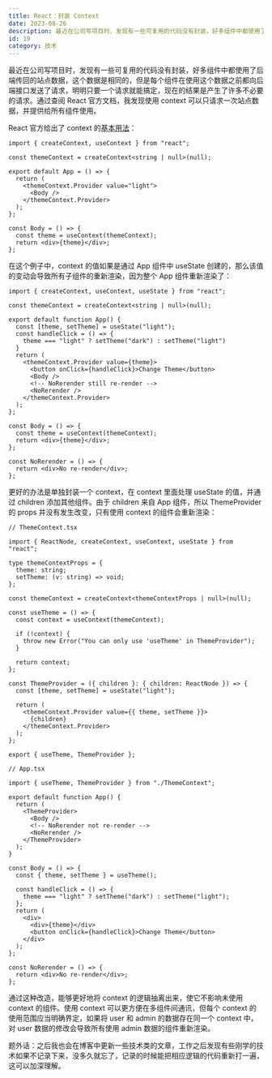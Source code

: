 ```yaml
---
title: React：封装 Context
date: 2023-08-26
description: 最近在公司写项目时，发现有一些可复用的代码没有封装，好多组件中都使用了后端传回的站点数据，这个数据是相同的，但是每个组件在使用这个数据之前都向后端接口发送了请求，明明只要一个请求就能搞定，现在的结果是产生了许多不必要的请求......
id: 19
category: 技术
---
```


最近在公司写项目时，发现有一些可复用的代码没有封装，好多组件中都使用了后端传回的站点数据，这个数据是相同的，但是每个组件在使用这个数据之前都向后端接口发送了请求，明明只要一个请求就能搞定，现在的结果是产生了许多不必要的请求。通过查阅 React 官方文档，我发现使用 context 可以只请求一次站点数据，并提供给所有组件使用。

React 官方给出了 context 的[基本用法](https://react.dev/reference/react/createContext)：

```tsx
import { createContext, useContext } from "react";

const themeContext = createContext<string | null>(null);

export default App = () => {
  return (
    <themeContext.Provider value="light">
      <Body />
    </themeContext.Provider>
  );
};

const Body = () => {
  const theme = useContext(themeContext);
  return <div>{theme}</div>;
};
```

在这个例子中，context 的值如果是通过 App 组件中 useState 创建的，那么该值的变动会导致所有子组件的重新渲染，因为整个 App 组件重新渲染了：

```tsx
import { createContext, useContext, useState } from "react";

const themeContext = createContext<string | null>(null);

export default function App() {
  const [theme, setTheme] = useState("light");
  const handleClick = () => {
    theme === "light" ? setTheme("dark") : setTheme("light")
  }
  return (
    <themeContext.Provider value={theme}>
      <button onClick={handleClick}>Change Theme</button>
      <Body />
      <!-- NoRerender still re-render -->
      <NoRerender />
    </themeContext.Provider>
  );
};

const Body = () => {
  const theme = useContext(themeContext);
  return <div>{theme}</div>;
};

const NoRerender = () => {
  return <div>No re-render</div>;
};
```

更好的办法是单独封装一个 context，在 context 里面处理 useState 的值，并通过 children 添加其他组件。由于 children 来自 App 组件，所以 ThemeProvider 的 props 并没有发生改变，只有使用 context 的组件会重新渲染：

```tsx
// ThemeContext.tsx

import { ReactNode, createContext, useContext, useState } from "react";

type themeContextProps = {
  theme: string;
  setTheme: (v: string) => void;
};

const themeContext = createContext<themeContextProps | null>(null);

const useTheme = () => {
  const context = useContext(themeContext);

  if (!context) {
    throw new Error("You can only use 'useTheme' in ThemeProvider");
  }

  return context;
};

const ThemeProvider = ({ children }: { children: ReactNode }) => {
  const [theme, setTheme] = useState("light");

  return (
    <themeContext.Provider value={{ theme, setTheme }}>
      {children}
    </themeContext.Provider>
  );
};

export { useTheme, ThemeProvider };
```

```tsx
// App.tsx

import { useTheme, ThemeProvider } from "./ThemeContext";

export default function App() {
  return (
    <ThemeProvider>
      <Body />
      <!-- NoRerender not re-render -->
      <NoRerender />
    </ThemeProvider>
  );
}

const Body = () => {
  const { theme, setTheme } = useTheme();

  const handleClick = () => {
    theme === "light" ? setTheme("dark") : setTheme("light");
  };
  return (
    <div>
      <div>{theme}</div>
      <button onClick={handleClick}>Change Theme</button>
    </div>
  );
};

const NoRerender = () => {
  return <div>No re-render</div>;
};
```

通过这种改造，能够更好地将 context 的逻辑抽离出来，使它不影响未使用 context 的组件。使用 context 可以更方便在多组件间通讯，但每个 context 的使用范围应当明确界定，如果将 user 和 admin 的数据存在同一个 context 中，对 user 数据的修改会导致所有使用 admin 数据的组件重新渲染。

题外话：之后我也会在博客中更新一些技术类的文章，工作之后发现有些刚学的技术如果不记录下来，没多久就忘了，记录的时候能把相应逻辑的代码重新打一遍，这可以加深理解。
